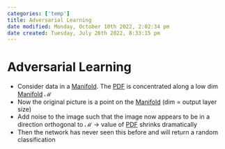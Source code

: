 ```yaml
---
categories: ['temp']
title: Adversarial Learning
date modified: Monday, October 10th 2022, 2:02:34 pm
date created: Tuesday, July 26th 2022, 8:33:15 pm
---
```


# Adversarial Learning
- Consider data in a [Manifold](Manifold.qmd). The [PDF](PDF.qmd) is concentrated along a low dim [Manifold](Manifold.qmd) $\mathcal{M}$
- Now the original picture is a point on the [Manifold](Manifold.qmd) (dim = output layer size)
- Add noise to the image such that the image now appears to be in a direction orthogonal to $\mathcal{M}$ -> value of [PDF](PDF.qmd) shrinks dramatically
- Then the network has never seen this before and will return a random classification



